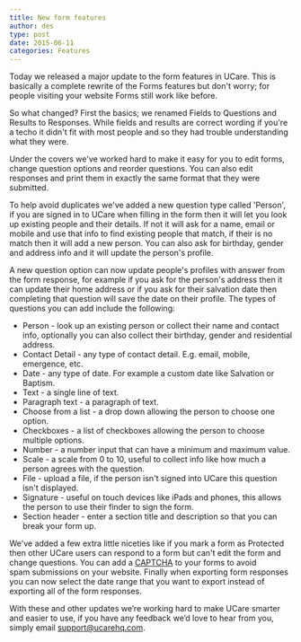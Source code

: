 ```yaml
---
title: New form features
author: des
type: post
date: 2015-06-11
categories: Features
---
```


Today we released a major update to the form features in UCare. This is basically a complete rewrite of the Forms features but don't worry; for people visiting your website Forms still work like before.

So what changed? First the basics; we renamed Fields to Questions and Results to Responses. While fields and results are correct wording if you're a techo it didn't fit with most people and so they had trouble understanding what they were.

Under the covers we've worked hard to make it easy for you to edit forms, change question options and reorder questions. You can also edit responses and print them in exactly the same format that they were submitted.

To help avoid duplicates we've added a new question type called 'Person', if you are signed in to UCare when filling in the form then it will let you look up existing people and their details. If not it will ask for a name, email or mobile and use that info to find existing people that match, if their is no match then it will add a new person. You can also ask for birthday, gender and address info and it will update the person's profile.

A new question option can now update people's profiles with answer from the form response, for example if you ask for the person's address then it can update their home address or if you ask for their salvation date then completing that question will save the date on their profile. The types of questions you can add include the following:

- Person - look up an existing person or collect their name and contact info, optionally you can also collect their birthday, gender and residential address.
- Contact Detail - any type of contact detail. E.g. email, mobile, emergence, etc.
- Date - any type of date. For example a custom date like Salvation or Baptism.
- Text - a single line of text.
- Paragraph text - a paragraph of text.
- Choose from a list - a drop down allowing the person to choose one option.
- Checkboxes - a list of checkboxes allowing the person to choose multiple options.
- Number - a number input that can have a minimum and maximum value.
- Scale - a scale from 0 to 10, useful to collect info like how much a person agrees with the question.
- File - upload a file, if the person isn't signed into UCare this question isn't displayed.
- Signature - useful on touch devices like iPads and phones, this allows the person to use their finder to sign the form.
- Section header - enter a section title and description so that you can break your form up.

We've added a few extra little niceties like if you mark a form as Protected then other UCare users can respond to a form but can't edit the form and change questions. You can add a [CAPTCHA](http://en.wikipedia.org/wiki/CAPTCHA) to your forms to avoid spam submissions on your website. Finally when exporting form responses you can now select the date range that you want to export instead of exporting all of the form responses.

With these and other updates we’re working hard to make UCare smarter and easier to use, if you have any feedback we’d love to hear from you, simply email support@ucarehq.com.
